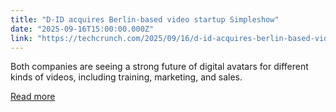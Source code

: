 ```yaml
---
title: "D-ID acquires Berlin-based video startup Simpleshow"
date: "2025-09-16T15:00:00.000Z"
link: "https://techcrunch.com/2025/09/16/d-id-acquires-berlin-based-video-startup-simpleshow/"
---
```


Both companies are seeing a strong future of digital avatars for different kinds of videos, including training, marketing, and sales. 

[Read more](https://techcrunch.com/2025/09/16/d-id-acquires-berlin-based-video-startup-simpleshow/)
